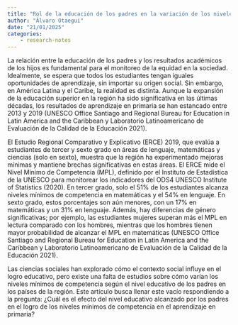 ```yaml
---
title: "Rol de la educación de los padres en la variación de los niveles mínimos de competencias en LAC"
author: "Álvaro Otaegui"
date: "21/01/2025"
categories:
    - research-notes
---
```


La relación entre la educación de los padres y los resultados académicos de los hijos es fundamental para el monitoreo de la equidad en la sociedad. Idealmente, se espera que todos los estudiantes tengan iguales oportunidades de aprendizaje, sin importar su origen social. Sin embargo, en América Latina y el Caribe, la realidad es distinta. Aunque la expansión de la educación superior en la región ha sido significativa en las últimas décadas, los resultados de aprendizaje en primaria se han estancado entre 2013 y 2019 (UNESCO Office Santiago and Regional Bureau for Education in Latin America and the Caribbean y Laboratorio Latinoamericano de Evaluación de la Calidad de la Educación 2021).

El Estudio Regional Comparativo y Explicativo (ERCE) 2019, que evalúa a estudiantes de tercer y sexto grado en áreas de lenguaje, matemáticas y ciencias (solo en sexto), muestra que la región ha experimentado mejoras mínimas y mantiene brechas significativas en estas áreas. El ERCE mide el Nivel Mínimo de Competencia (MPL), definido por el Instituto de Estadística de la UNESCO para monitorear los indicadores del ODS4 UNESCO Institute of Statistics (2020).
En tercer grado, solo el 51% de los estudiantes alcanza niveles mínimos de competencia en matemáticas y el 54% en lenguaje. En sexto grado, estos porcentajes son aún menores, con un 17% en matemáticas y un 31% en lenguaje. Además, hay diferencias de género significativas; por ejemplo, las estudiantes mujeres superan más el MPL en lectura comparado con los hombres, mientras que los hombres tienen mayor probabilidad de alcanzar el MPL en matemáticas (UNESCO Office Santiago and Regional Bureau for Education in Latin America and the Caribbean y Laboratorio Latinoamericano de Evaluación de la Calidad de la Educación 2021).

Las ciencias sociales han explorado cómo el contexto social influye en el logro educativo, pero existe una falta de estudios sobre cómo varían los niveles mínimos de competencia según el nivel educativo de los padres en los países de la región. Este artículo busca llenar este vacío respondiendo a la pregunta: ¿Cuál es el efecto del nivel educativo alcanzado por los padres en el logro de los niveles mínimos de competencia en el aprendizaje en primaria?
